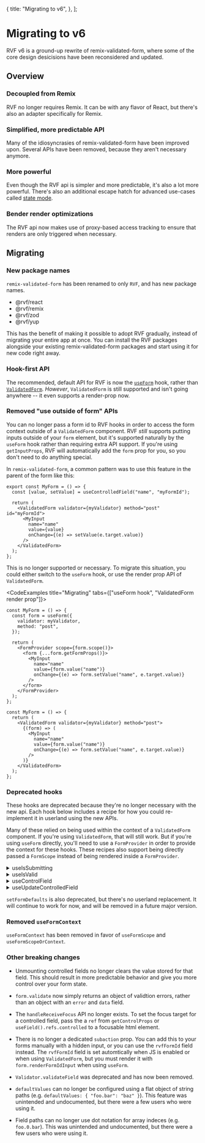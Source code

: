 
  {
    title: "Migrating to v6",
  },
];

# Migrating to v6

RVF v6 is a ground-up rewrite of remix-validated-form, where some of the core design desicisions have been reconsidered
and updated.

## Overview

### Decoupled from Remix

RVF no longer requires Remix. It can be with any flavor of React, but there's also an adapter specifically for Remix.

### Simplified, more predictable API

Many of the idiosyncrasies of remix-validated-form have been improved upon.
Several APIs have been removed, because they aren't necessary anymore.

### More powerful

Even though the RVF api is simpler and more predictable, it's also a lot more powerful.
There's also an additional escape hatch for advanced use-cases called [state mode](/state-mode).

### Bender render optimizations

The RVF api now makes use of proxy-based access tracking to ensure that renders are only triggered when necessary.

## Migrating

### New package names

`remix-validated-form` has been renamed to only `RVF`, and has new package names.

- @rvf/react
- @rvf/remix
- @rvf/zod
- @rvf/yup

This has the benefit of making it possible to adopt RVF gradually, instead of migrating your entire app at once.
You can install the RVF packages alongside your existing remix-validated-form packages and start using it for new code right away.

### Hook-first API

The recommended, default API for RVF is now the [`useForm`](/reference/use-form) hook, rather than [`ValidatedForm`](/reference/validated-form).
_However_, `ValidatedForm` is still supported and isn't going anywhere -- it even supports a render-prop now.

### Removed "use outside of form" APIs

You can no longer pass a form id to RVF hooks in order to access the form context outside of a `ValidatedForm` component.
RVF _still_ supports putting inputs outside of your `form` element, but it's supported naturally by the `useForm` hook
rather than requiring extra API support. If you're using `getInputProps`, RVF will automatically add the `form` prop for you,
so you don't need to do anything special.

In `remix-validated-form`, a common pattern was to use this feature in the parent of the form like this:

```tsx
export const MyForm = () => {
  const [value, setValue] = useControlledField("name", "myFormId");

  return (
    <ValidatedForm validator={myValidator} method="post" id="myFormId">
      <MyInput
        name="name"
        value={value}
        onChange={(e) => setValue(e.target.value)}
      />
    </ValidatedForm>
  );
};
```

This is no longer supported or necessary. To migrate this situation, you could either switch to the `useForm` hook,
or use the render prop API of `ValidatedForm`.

<CodeExamples title="Migrating" tabs={["useForm hook", "ValidatedForm render prop"]}>

```tsx
const MyForm = () => {
  const form = useForm({
    validator: myValidator,
    method: "post",
  });

  return (
    <FormProvider scope={form.scope()}>
      <form {...form.getFormProps()}>
        <MyInput
          name="name"
          value={form.value("name")}
          onChange={(e) => form.setValue("name", e.target.value)}
        />
      </form>
    </FormProvider>
  );
};
```

```tsx
const MyForm = () => {
  return (
    <ValidatedForm validator={myValidator} method="post">
      {(form) => (
        <MyInput
          name="name"
          value={form.value("name")}
          onChange={(e) => form.setValue("name", e.target.value)}
        />
      )}
    </ValidatedForm>
  );
};
```

</CodeExamples>

### Deprecated hooks

These hooks are deprecated because they're no longer necessary with the new api.
Each hook below includes a recipe for how you could re-implement it in userland using the new APIs.

Many of these relied on being used within the context of a `ValidatedForm` component.
If you're using `ValidatedForm`, that will still work. But if you're using `useForm` directly,
you'll need to use a `FormProvider` in order to provide the context for these hooks.
These recipes also support being directly passed a `FormScope` instead of being rendered inside a `FormProvider`.

<details>
  <summary>useIsSubmitting</summary>

```typescript
export const useIsSubmitting = (rvf?: FormScope<any>) =>
  useFormScopeOrContext(rvf).formState.isSubmitting;
```

</details>

<details>
  <summary>useIsValid</summary>

```typescript
export const useIsValid = (rvf?: FormScope<any>) =>
  useFormScopeOrContext(rvf).formState.isValid;
```

</details>

<details>
  <summary>useControlField</summary>

```typescript
export const useControlField = <T>(name: string, rvf?: FormScope<any>) => {
  const form = useFormScopeOrContext(rvf);
  const value: T = form.value(name);
  const setValue = useCallback(
    (value: T) => form.setValue(name, value),
    [form, name],
  );
  return [value, setValue] as const;
};
```

</details>

<details>
  <summary>useUpdateControlledField</summary>

```typescript
export const useUpdateControlledField = (rvf?: FormScope<any>) => {
  const form = useFormScopeOrContext(rvf);
  return useCallback(
    (name: string, value: any) => form.setValue(name, value),
    [form],
  );
};
```

</details>

`setFormDefaults` is also deprecated, but there's no userland replacement. It will continue to work for now,
and will be removed in a future major version.

### Removed `useFormContext`

`useFormContext` has been removed in favor of `useFormScope` and `useFormScopeOrContext`.

### Other breaking changes

- Unmounting controlled fields no longer clears the value stored for that field.
  This should result in more predictable behavior and give you more control over your form state.

- `form.validate` now simply returns an object of validtion errors, rather than an object with an `error` and `data` field.

- The `handleReceiveFocus` API no longer exists. To set the focus target for a controlled field,
  pass the a `ref` from `getControlProps` or `useField().refs.controlled` to a focusable html element.

- There is no longer a dedicated `subaction` prop. You can add this to your forms manually with a hidden input,
  or you can use the `rvfFormId` field instead. The `rvfFormId` field is set automtically when JS is enabled or when using `ValidatedForm`,
  but you must render it with `form.renderFormIdInput` when using `useForm`.

- `Validator.validateField` was deprecated and has now been removed.

- `defaultValues` can no longer be configured using a flat object of string paths (e.g. `defaultValues: { "foo.bar": "baz" }`).
  This feature was unintended and undocumented, but there were a few users who were using it.

- Field paths can no longer use dot notation for array indeces (e.g. `foo.0.bar`).
  This was unintended and undocumented, but there were a few users who were using it.
